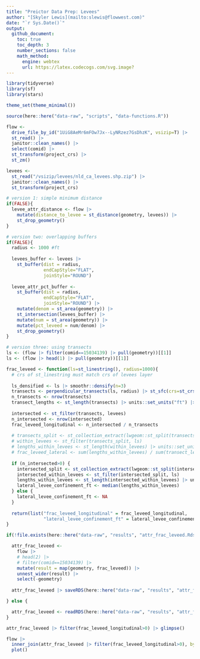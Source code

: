 ```yaml
---
title: "Preictor Data Prep: Levees"
author: "[Skyler Lewis](mailto:slewis@flowwest.com)"
date: "`r Sys.Date()`"
output: 
  github_document:
    toc: true
    toc_depth: 3
    number_sections: false
    math_method:
      engine: webtex
      url: https://latex.codecogs.com/svg.image?
---
```


```r
library(tidyverse)
library(sf)
library(stars)

theme_set(theme_minimal())

source(here::here("data-raw", "scripts", "data-functions.R"))
```

```r
flow <- 
  drive_file_by_id("1UiG8AeMr6mFOw7Jx--LyNRzez7GsDhzK", vsizip=T) |>
  st_read() |>
  janitor::clean_names() |>
  select(comid) |>
  st_transform(project_crs) |>
  st_zm()

levees <- 
  st_read("/vsizip/levees/nld_ca_levees.shp.zip") |>
  janitor::clean_names() |>
  st_transform(project_crs)

# version 1: simple minimum distance
if(FALSE){
  levee_attr_distance <- flow |> 
    mutate(distance_to_levee = st_distance(geometry, levees)) |>
    st_drop_geometry()
}

# version two: overlapping buffers
if(FALSE){
  radius <- 1000 #ft
  
  levees_buffer <- levees |> 
    st_buffer(dist = radius,
              endCapStyle="FLAT",
              joinStyle="ROUND")
  
  levee_attr_pct_buffer <- 
    st_buffer(dist = radius,
              endCapStyle="FLAT",
              joinStyle="ROUND") |>
    mutate(denom = st_area(geometry)) |>
    st_intersection(levees_buffer) |>
    mutate(num = st_area(geometry)) |>
    mutate(pct_leveed = num/denom) |>
    st_drop_geometry()
}

# version three: using transects
ls <- (flow |> filter(comid==15034139) |> pull(geometry))[[1]]
ls <- (flow |> head(1) |> pull(geometry))[[1]]

frac_leveed <- function(ls=st_linestring(), radius=1000){
  # crs of st_linestring must match crs of levees layer
  
  ls_densified <- ls |> smoothr::densify(n=3)
  transects <- perpendicular_transects(ls, radius) |> st_sfc(crs=st_crs(levees)) |> st_sf()
  n_transects <- nrow(transects)
  transect_lengths <- st_length(transects) |> units::set_units("ft") |> units::drop_units()
  
  intersected <- st_filter(transects, levees)
  n_intersected <- nrow(intersected)
  frac_leveed_longitudinal <- n_intersected / n_transects
  
  # transects_split <- st_collection_extract(lwgeom::st_split(transects, levees),"LINESTRING")
  # within_levees <- st_filter(transects_split, ls)
  # lengths_within_levees <- st_length(within_levees) |> units::set_units("ft") |> units::drop_units()
  # frac_leveed_lateral <- sum(lengths_within_levees) / sum(transect_lengths)
  
  if (n_intersected>0) {
    intersected_split <- st_collection_extract(lwgeom::st_split(intersected, levees),"LINESTRING")
    intersected_within_levees <- st_filter(intersected_split, ls)
    lengths_within_levees <- st_length(intersected_within_levees) |> units::set_units("ft") |> units::drop_units()
    lateral_levee_confinement_ft <- median(lengths_within_levees) 
  } else {
    lateral_levee_confinement_ft <- NA
  }
  
  return(list("frac_leveed_longitudinal" = frac_leveed_longitudinal,
              "lateral_levee_confinement_ft" = lateral_levee_confinement_ft))
}

if(!file.exists(here::here("data-raw", "results", "attr_frac_leveed.Rds"))) {

  attr_frac_leveed <- 
    flow |> 
    # head(2) |>
    # filter(comid==15034139) |>
    mutate(result = map(geometry, frac_leveed)) |> 
    unnest_wider(result) |>
    select(-geometry)
  
  attr_frac_leveed |> saveRDS(here::here("data-raw", "results", "attr_frac_leveed.Rds"))

} else {

  attr_frac_leveed <- readRDS(here::here("data-raw", "results", "attr_frac_leveed.Rds"))
}

attr_frac_leveed |> filter(frac_leveed_longitudinal>0) |> glimpse()

flow |>
  inner_join(attr_frac_leveed |> filter(frac_leveed_longitudinal>0), by=join_by(comid)) |>
  plot()
```

